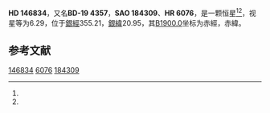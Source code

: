 {{Starbox begin
| name = HD 146834
}}
{{Starbox observe
| epoch = [[J2000.0|J2000.0]]
| constell = {{星座名待查}}<ref name=SIMBAD>{{cite web
 | url=http://simbad.u-strasbg.fr/simbad/sim-id?Ident=HR+6076
 | title =Pulsating variable Star
 | publisher=Centre de Données astronomiques de Strasbourg
 | work=SIMBAD
 | accessdate=2012-07-13}}</ref><ref name=DATA>{{cite web
 | url=http://vizier.u-strasbg.fr/viz-bin/VizieR-5?-out.add=.&-source=5050&-corr=PK=HR&-out.max=9999&HR=6076
 | title=VizieR Detailed Page
 | accessdate=2012-07-13
 | archive-url=https://web.archive.org/web/20160305013249/http://vizier.u-strasbg.fr/viz-bin/VizieR-5?-out.add=.&-source=5050&-corr=PK=HR&-out.max=9999&HR=6076
 | archive-date=2016-03-05
 | dead-url=yes
 }}</ref>
| 星官 = 
| ra = {{RA|16|19|7.7}}<ref name=SIMBAD /><ref name=DATA />
| dec = {{DEC|-20|13|4}}<ref name=SIMBAD /><ref name=DATA />
| appmag_v = 6.29<ref name=SIMBAD /><ref name=DATA />
}}
{{Starbox character
| class = K5III<ref name=SIMBAD /><ref name=DATA />
| b-v = 1.08<ref name=SIMBAD /><ref name=DATA />
| u-b = 0.78<ref name=SIMBAD /><ref name=DATA />
| r-i = 0.62<ref name=SIMBAD /><ref name=DATA />
| variable = 
}}
{{Starbox astrometry
| radial_v = 0.78
| prop_mo_ra = 8
| parallax = 
| p_error = 
}}
{{Starbox catalog
| names =BD-19 4357，[[SAO星表|SAO]] 184309，[[HD星表|HD]] 146834，[[HR星表|HR]] 6076}}
{{Starbox reference |Simbad=HR+6076}}
{{Starbox end}}

'''HD 146834'''，又名'''BD-19 4357'''，'''SAO 184309'''、'''HR 6076'''，是一颗恒星<ref name=SIMBAD /><ref name=DATA />，视星等为6.29，位于[[銀道座標系|銀經]]355.21，[[銀道座標系|銀緯]]20.95，其[[B1900.0|B1900.0]]坐标为赤經{{RA|16|13|16.2}}，赤緯{{DEC|-19|20.95|26}}。

== 参考文献 ==
{{reflist}}

{{star-stub}}

[[Category:HD和HDE天體|146834]]
[[Category:HR天體|6076]]
[[Category:SAO天體|184309]]